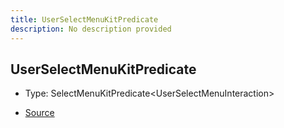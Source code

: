```yaml
---
title: UserSelectMenuKitPredicate
description: No description provided
---
```


## UserSelectMenuKitPredicate

- Type: SelectMenuKitPredicate\<UserSelectMenuInteraction>

- [Source](https://github.com/underctrl-io/commandkit/blob/e7997746676c2b18be64230c918cb998973d18b5/packages/commandkit/src/components/v1/select-menu/UserSelectMenuKit.ts#L25)